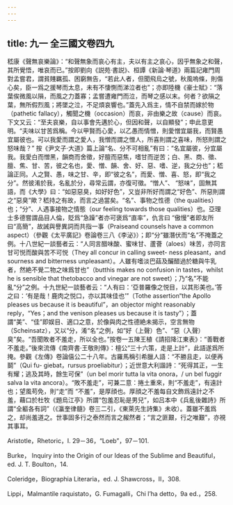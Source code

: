```yaml
---
---
---
```

title: 九一 全三國文卷四九
---




嵇康《聲無哀樂論》：“和聲無象而哀心有主，夫以有主之哀心，因乎無象之和聲，其所覺悟，唯哀而已。”按即劉向《説苑·書説》、桓譚《新論·琴道》兩篇記雍門周對孟嘗君，謂貧賤羈孤、困窮無告，“若此人者，但聞飛烏之號，秋風嗚條，則傷心矣，臣一爲之援琴而太息，未有不悽惻而涕泣者也”；亦即陸機《豪士賦》：“落葉俟微風以隕，而風之力蓋寡；孟嘗遭雍門而泣，而琴之感以末。何者？欲隕之葉，無所假烈風；將墜之泣，不足煩哀響也。”蓋先入爲主，情不自禁而嫁於物（pathetic fallacy），觸聞之機（occasion）而哀，非由樂之故（cause）而哀。下文又云：“至夫哀樂，自以事會先遘於心，但因和聲，以自顯發”；申此意更明。“夫味以甘苦爲稱。今以甲賢而心愛，以乙愚而情憎，則愛憎宜屬我，而賢愚宜屬彼也。可以我愛而謂之愛人，我憎而謂之憎人，所喜則謂之喜味，所怒則謂之怒味哉？” 按《尹文子·大道》篇上論“名、分不可相亂”有曰：“名宜屬彼，分宜屬我。我愛白而憎黑，韻商而舍徵，好膻而惡焦，嗜甘而逆苦；白、黑、商、徵、膻、焦、甘、苦，彼之名也，愛、憎、韻、舍、好、惡、嗜、逆，我之分也”；嵇論正同。人之賢、愚，味之甘、辛，即“彼之名”，而愛、憎、喜、怒，即“我之分”。然彼淆於我，名亂於分，尋常云謂，亦復可徵。“憎人”、 “怒味”，固無其語，而《大學》曰：“如惡惡臭，如好好色”，又豈非所好而謂之“好色”、所惡則謂之“惡臭”歟？嵇持之有故，而言之過當矣。“名”、事物之性德（the qualities）也；“分”、人遇事接物之情態（our feeling towards those qualities）也。亞理士多德嘗謂品目人倫，貶爲“急躁”者亦可褒爲“直率”，仇言曰 “傲慢”者即友所曰“高簡”，故誡與譽異詞而共指一事（Praiseand counsels have a common aspect）（參觀《太平廣記》卷論卷三八《李泌》）；即“分”雖潛伏而“名”不掩蓋之例。十八世紀一談藝者云：“人同言醋味酸、蜜味甘、蘆薈（aloes）味苦，亦同言甘可悦而酸與苦不可悦（They all concur in calling sweet- ness pleasant，and sourness and bitterness unpleasant）。人雖有嗜淡巴菇及釅醋過於糖與牛乳者，然絶不覺二物之味爲甘也”（butthis makes no confusion in tastes，whilst he is sensible that thetobacco and vinegar are not sweet）；乃“名”不能亂“分”之例。十九世紀一談藝者云：“人有曰：‘亞普羅像之悦目，以其形美也。’答之曰：‘有是哉！鹿肉之悦口，亦以其味佳也’”（Tothe assertion“the Apollo pleases us because it is beautiful”，an objector might reasonably reply，“Yes；and the venison pleases us because it is tasty”）；蓋謂“美”、“佳”即娱目、適口之意，於像與肉之性德絶未揭示，空言無物（Scheinsatz），又以“分，淆“名”之例，如“好（上聲）色”、“惡（入聲）臭”矣。“吾聞敗者不羞走，所以全也。”按卷一五陳王植《請招降江東表》：“善戰者不羞走。”後來流傳《南齊書·王敬則傳》：檀公“三十六策，走是上計”，此語遂爲所掩。參觀《左傳》卷論僖公二十八年。古羅馬稱引希臘人語：“不勝且走，以便再鬬”（Qui fu- giebat，rursus proeliabitur）；近世意大利諧詩：“死得其正，一生有耀；逃及其時，餘生可保”（un bel morir tutta la vita onora，/ un bel fuggir salva la vita ancora）。“敗不羞走”，可兼二意：捲土重來，則“不羞走”，有遠計也；望風苟免，則“走”而 “不羞”，是厚顔也。厚顔之不羞每自文飾爲遠計之不羞，藉口於杜牧《題烏江亭》所謂“包羞忍恥是男兒”，如吕本中《兵亂後雜詩》所謂“全軀各有詞”（《瀛奎律髓》卷三二引，《東萊先生詩集》未收）。蓋雖不羞爲之，却尚羞道之。世事固多行之泰然而言之赧然者；“言之匪艱，行之唯艱”，亦視其事耳。

Aristotle，Rhetoric，I. 29－36，“Loeb”，97－101.

Burke， Inquiry into the Origin of our Ideas of the Sublime and Beautiful， ed. J. T. Boulton，14.

Coleridge，Biographia Literaria，ed. J. Shawcross，II，308.

Lippi，Malmantile raquistato，G. Fumagalli，Chi l’ha detto，9a ed.，258.